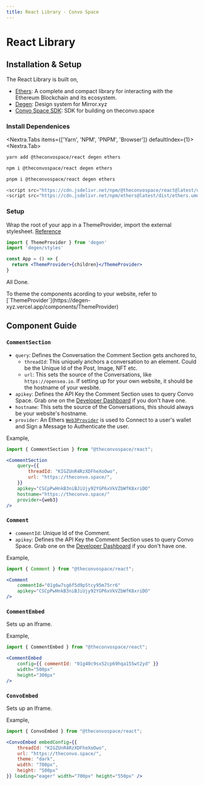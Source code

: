 ---
title: React Library - Convo Space
---


# React Library

## Installation & Setup

The React Library is built on,
- [Ethers](https://ethers.org/): A complete and compact library for interacting with the Ethereum Blockchain and its ecosystem.
- [Degen](https://degen-xyz.vercel.app/): Design system for Mirror.xyz
- [Convo Space SDK](/docs/Convo-SDK/installation): SDK for building on theconvo.space


### Install Dependenices

<Nextra.Tabs items={['Yarn', 'NPM', 'PNPM', 'Browser']} defaultIndex={1}>
<Nextra.Tab>
<CodeBox>

```bash
yarn add @theconvospace/react degen ethers
```

</CodeBox>
</Nextra.Tab>
<Nextra.Tab>
<CodeBox>

```bash
npm i @theconvospace/react degen ethers
```

</CodeBox>
</Nextra.Tab>
<Nextra.Tab>
<CodeBox>

```bash
pnpm i @theconvospace/react degen ethers
```

</CodeBox>
</Nextra.Tab>
<Nextra.Tab>
<CodeBox>

```javascript
<script src="https://cdn.jsdelivr.net/npm/@theconvospace/react@latest/dist/bundle.min.js"></script>
<script src="https://cdn.jsdelivr.net/npm/ethers@latest/dist/ethers.umd.min.js"></script>
```

</CodeBox>
</Nextra.Tab>
</Nextra.Tabs>

### Setup

Wrap the root of your app in a ThemeProvider, import the external stylesheet. [Reference](https://degen-xyz.vercel.app/#set-up)
<CodeBox>

```jsx
import { ThemeProvider } from 'degen'
import 'degen/styles'

const App = () => {
  return <ThemeProvider>{children}</ThemeProvider>
}
```

</CodeBox>

All Done.

<Callout type="info" emoji="ℹ️">
    To theme the components acording to your website, refer to [`ThemeProvider`](https://degen-xyz.vercel.app/components/ThemeProvider)
</Callout>

## Component Guide


### `CommentSection`

- `query`: Defines the Conversation the Comment Section gets anchored to,
    -   `threadId`: This uniquely anchors a conversation to an element. Could be the Unique Id of the Post, Image, NFT etc.
    - `url`: This sets the source of the Conversations, like `https://opensea.io`. If setting up for your own website, it should be the hostname of your wesbite.
- `apikey`: Defines the API Key the Comment Section uses to query Convo Space. Grab one on the [Developer Dashboard](https://theconvo.space/dashboard/developer) if you don't have one.
- `hostname`: This sets the source of the Conversations, this should always be your website's hostname.
- `provider`: An Ethers [`Web3Provider`](https://docs.ethers.io/v5/api/providers/other/#Web3Provider) is used to Connect to a user's wallet and Sign a Message to Authenticate the user.

Example,
<CodeBox>

```jsx
import { CommentSection } from "@theconvospace/react";

<CommentSection
    query={{
        threadId: "KIGZUnR4RzXDFheXoOwo",
        url: "https://theconvo.space/",
    }}
    apikey="CSCpPwHnkB3niBJiUjy92YGP6xVkVZbWfK8xriDO"
    hostname="https://theconvo.space/"
    provider={web3}
/>

```

</CodeBox>


### `Comment`

- `commentId`: Unique Id of the Comment.
- `apikey`: Defines the API Key the Comment Section uses to query Convo Space. Grab one on the [Developer Dashboard](https://theconvo.space/dashboard/developer) if you don't have one.

Example,
<CodeBox>

```jsx
import { Comment } from "@theconvospace/react";

<Comment
    commentId="01g6w7sg6f5d9p5tcy95m75rr6"
    apikey="CSCpPwHnkB3niBJiUjy92YGP6xVkVZbWfK8xriDO"
/>
```

</CodeBox>

### `CommentEmbed`

Sets up an Iframe.

Example,
<CodeBox>

```jsx
import { CommentEmbed } from "@theconvospace/react";

<CommentEmbed
    config={{ commentId: "01g40c9sx52cp69hqa155wt2yd" }}
    width="500px"
    height="300px"
/>
```

</CodeBox>


### `ConvoEmbed`

Sets up an Iframe.

Example,
<CodeBox>

```jsx
import { ConvoEmbed } from "@theconvospace/react";

<ConvoEmbed embedConfig={{
    threadId: "KIGZUnR4RzXDFheXoOwo",
    url: "https://theconvo.space/",
    theme: "dark",
    width: "700px",
    height: "500px"
}} loading="eager" width="700px" height="550px" />
```

</CodeBox>
